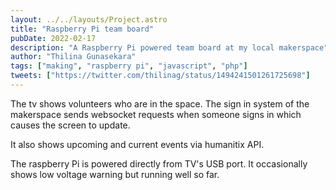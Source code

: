 ```yaml
---
layout: ../../layouts/Project.astro
title: "Raspberry Pi team board"
pubDate: 2022-02-17
description: "A Raspberry Pi powered team board at my local makerspace"
author: "Thilina Gunasekara"
tags: ["making", "raspberry pi", "javascript", "php"]
tweets: ["https://twitter.com/thilinag/status/1494241501261725698"]
---
```


The tv shows volunteers who are in the space. The sign in system of the makerspace sends websocket requests when someone signs in which causes the screen to update.

It also shows upcoming and current events via humanitix API.

The raspberry Pi is powered directly from TV's USB port. It occasionally shows low voltage warning but running well so far.

